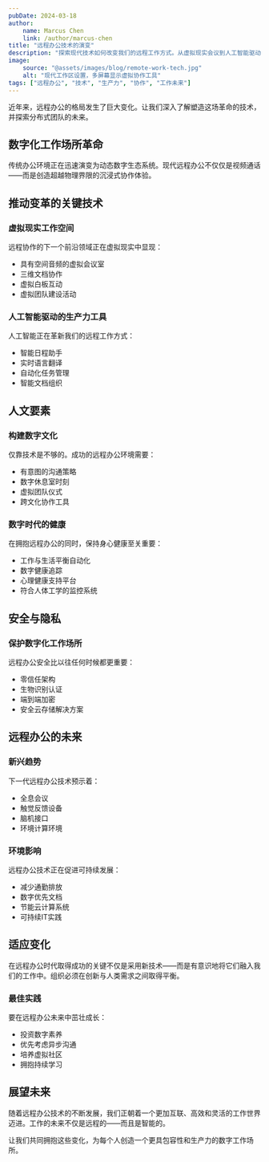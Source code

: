```yaml
---
pubDate: 2024-03-18
author:
    name: Marcus Chen
    link: /author/marcus-chen
title: "远程办公技术的演变"
description: "探索现代技术如何改变我们的远程工作方式。从虚拟现实会议到人工智能驱动的协作工具，发现分布式工作场所的未来。"
image:
    source: "@assets/images/blog/remote-work-tech.jpg"
    alt: "现代工作区设置，多屏幕显示虚拟协作工具"
tags: ["远程办公", "技术", "生产力", "协作", "工作未来"]
---
```


近年来，远程办公的格局发生了巨大变化。让我们深入了解塑造这场革命的技术，并探索分布式团队的未来。

## 数字化工作场所革命

传统办公环境正在迅速演变为动态数字生态系统。现代远程办公不仅仅是视频通话——而是创造超越物理界限的沉浸式协作体验。

## 推动变革的关键技术

### 虚拟现实工作空间
远程协作的下一个前沿领域正在虚拟现实中显现：
- 具有空间音频的虚拟会议室
- 三维文档协作
- 虚拟白板互动
- 虚拟团队建设活动

### 人工智能驱动的生产力工具
人工智能正在革新我们的远程工作方式：
- 智能日程助手
- 实时语言翻译
- 自动化任务管理
- 智能文档组织

## 人文要素

### 构建数字文化
仅靠技术是不够的。成功的远程办公环境需要：
- 有意图的沟通策略
- 数字休息室时刻
- 虚拟团队仪式
- 跨文化协作工具

### 数字时代的健康
在拥抱远程办公的同时，保持身心健康至关重要：
- 工作与生活平衡自动化
- 数字健康追踪
- 心理健康支持平台
- 符合人体工学的监控系统

## 安全与隐私

### 保护数字化工作场所
远程办公安全比以往任何时候都更重要：
- 零信任架构
- 生物识别认证
- 端到端加密
- 安全云存储解决方案

## 远程办公的未来

### 新兴趋势
下一代远程办公技术预示着：
- 全息会议
- 触觉反馈设备
- 脑机接口
- 环境计算环境

### 环境影响
远程办公技术正在促进可持续发展：
- 减少通勤排放
- 数字优先文档
- 节能云计算系统
- 可持续IT实践

## 适应变化

在远程办公时代取得成功的关键不仅是采用新技术——而是有意识地将它们融入我们的工作中。组织必须在创新与人类需求之间取得平衡。

### 最佳实践
要在远程办公未来中茁壮成长：
- 投资数字素养
- 优先考虑异步沟通
- 培养虚拟社区
- 拥抱持续学习

## 展望未来

随着远程办公技术的不断发展，我们正朝着一个更加互联、高效和灵活的工作世界迈进。工作的未来不仅是远程的——而且是智能的。

让我们共同拥抱这些变化，为每个人创造一个更具包容性和生产力的数字工作场所。